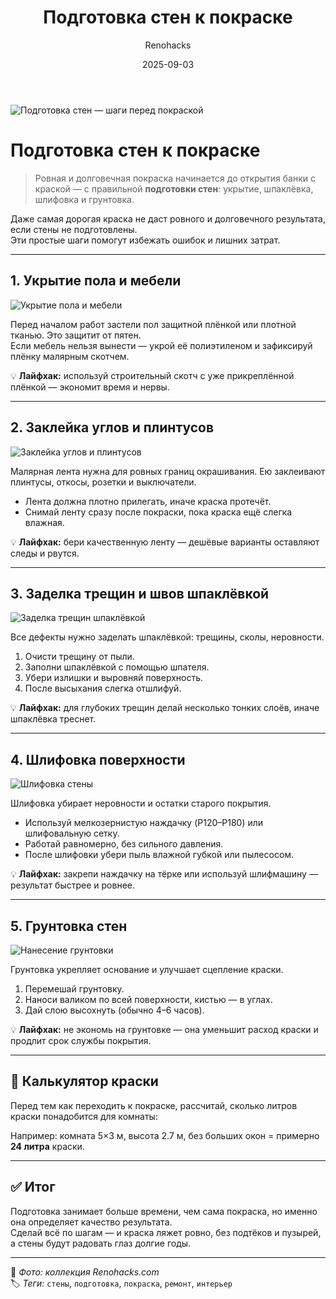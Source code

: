 ﻿---
title: "Подготовка стен к покраске"
description: "Этапы подготовки поверхности: укрытие, шпаклёвка, шлифовка и грунтовка для идеально ровной покраски."
date: 2025-09-03
tags: ["стены", "подготовка", "покраска", "ремонт", "интерьер"]
cover: "/images/podgotovka/paint_4.png"
author: "Renohacks"
translationOf: "preparing-walls-for-painting"
draft: false
keywords:
  - "подготовка стен к покраске"
  - "как подготовить стены под покраску"
  - "грунтовка стен"
  - "шлифовка стен"
  - "шпаклевка стен"
  - "малярная лента советы"
  - "ошибки при покраске"
  - "ремонт своими руками"
  - "перед покраской, что делать"
  - "подготовка поверхности под покраску"

---

![Подготовка стен — шаги перед покраской](/images/podgotovka/paint_4.png)

# Подготовка стен к покраске

> Ровная и долговечная покраска начинается до открытия банки с краской — с правильной **подготовки стен**: укрытие, шпаклёвка, шлифовка и грунтовка.

Даже самая дорогая краска не даст ровного и долговечного результата, если стены не подготовлены.  
Эти простые шаги помогут избежать ошибок и лишних затрат.

---

## 1. Укрытие пола и мебели
![Укрытие пола и мебели](/images/podgotovka/step1.png)

Перед началом работ застели пол защитной плёнкой или плотной тканью. Это защитит от пятен.  
Если мебель нельзя вынести — укрой её полиэтиленом и зафиксируй плёнку малярным скотчем.

💡 **Лайфхак:** используй строительный скотч с уже прикреплённой плёнкой — экономит время и нервы.

---

## 2. Заклейка углов и плинтусов
![Заклейка углов и плинтусов](/images/podgotovka/step2.png)

Малярная лента нужна для ровных границ окрашивания. Ею заклеивают плинтусы, откосы, розетки и выключатели.

- Лента должна плотно прилегать, иначе краска протечёт.
- Снимай ленту сразу после покраски, пока краска ещё слегка влажная.

💡 **Лайфхак:** бери качественную ленту — дешёвые варианты оставляют следы и рвутся.

---

## 3. Заделка трещин и швов шпаклёвкой
![Заделка трещин шпаклёвкой](/images/podgotovka/step3.png)

Все дефекты нужно заделать шпаклёвкой: трещины, сколы, неровности.

1. Очисти трещину от пыли.
2. Заполни шпаклёвкой с помощью шпателя.
3. Убери излишки и выровняй поверхность.
4. После высыхания слегка отшлифуй.

💡 **Лайфхак:** для глубоких трещин делай несколько тонких слоёв, иначе шпаклёвка треснет.

---

## 4. Шлифовка поверхности
![Шлифовка стены](/images/podgotovka/step4.png)

Шлифовка убирает неровности и остатки старого покрытия.

- Используй мелкозернистую наждачку (P120–P180) или шлифовальную сетку.
- Работай равномерно, без сильного давления.
- После шлифовки убери пыль влажной губкой или пылесосом.

💡 **Лайфхак:** закрепи наждачку на тёрке или используй шлифмашину — результат быстрее и ровнее.

---

## 5. Грунтовка стен
![Нанесение грунтовки](/images/podgotovka/step5.png)

Грунтовка укрепляет основание и улучшает сцепление краски.

1. Перемешай грунтовку.
2. Наноси валиком по всей поверхности, кистью — в углах.
3. Дай слою высохнуть (обычно 4–6 часов).

💡 **Лайфхак:** не экономь на грунтовке — она уменьшит расход краски и продлит срок службы покрытия.

---

## 📐 Калькулятор краски

Перед тем как переходить к покраске, рассчитай, сколько литров краски понадобится для комнаты:

<PaintCalculator />

Например: комната 5×3 м, высота 2.7 м, без больших окон = примерно **24 литра** краски.

---

## ✅ Итог

Подготовка занимает больше времени, чем сама покраска, но именно она определяет качество результата.  
Сделай всё по шагам — и краска ляжет ровно, без подтёков и пузырей, а стены будут радовать глаз долгие годы.

---

📸 *Фото: коллекция Renohacks.com*  
🏷️ *Теги:* `стены`, `подготовка`, `покраска`, `ремонт`, `интерьер`
